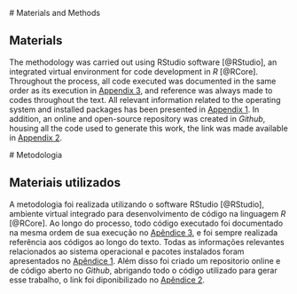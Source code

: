 <EN>
# Materials and Methods

## Materials

The methodology was carried out using RStudio software [@RStudio], an integrated virtual environment for code development in *R* [@RCore]. Throughout the process, all code executed was documented in the same order as its execution in [Appendix 3](#appendix3), and reference was always made to codes throughout the text. All relevant information related to the operating system and installed packages has been presented in [Appendix 1](#appendix1). In addition, an online and open-source repository was created in *Github*, housing all the code used to generate this work, the link was made available in [Appendix 2](#appendix2).
</EN>

<PT>
# Metodologia

## Materiais utilizados

A metodologia foi realizada utilizando o software RStudio [@RStudio], ambiente virtual integrado para desenvolvimento de código na linguagem *R* [@RCore]. Ao longo do processo, todo código executado foi documentado na mesma ordem de sua execução no [Apêndice 3](#appendix3), e foi sempre realizada referência aos códigos ao longo do texto. Todas as informações relevantes relacionados ao sistema operacional e pacotes instalados foram apresentados no [Apêndice 1](#appendix1). Além disso foi criado um repositorio online e de código aberto no *Github*, abrigando todo o código utilizado para gerar esse trabalho, o link foi diponibilizado no [Apêndice 2](#appendix2).
</PT>